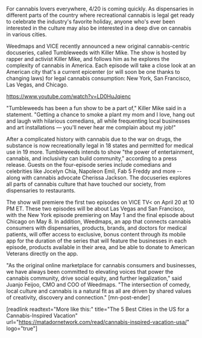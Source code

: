 For cannabis lovers everywhere, 4/20 is coming quickly. As dispensaries in different parts of the country where recreational cannabis is legal get ready to celebrate the industry's favorite holiday, anyone who's ever been interested in the culture may also be interested in a deep dive on cannabis in various cities.

Weedmaps and VICE recently announced a new original cannabis-centric docuseries, called Tumbleweeds with Killer Mike. The show is hosted by rapper and activist Killer Mike, and follows him as he explores the complexity of cannabis in America. Each episode will take a close look at an American city that's a current epicenter (or will soon be one thanks to changing laws) for legal cannabis consumption: New York, San Francisco, Las Vegas, and Chicago. 

https://www.youtube.com/watch?v=LD0HuJqienc

"Tumbleweeds has been a fun show to be a part of," Killer Mike said in a statement. "Getting a chance to smoke a plant my mom and I love, hang out and laugh with hilarious comedians, all while frequenting local businesses and art installations — you'll never hear me complain about my job!"  

After a complicated history with cannabis due to the war on drugs, the substance is now recreationally legal in 18 states and permitted for medical use in 19 more. Tumbleweeds intends to show "the power of entertainment, cannabis, and inclusivity can build community," according to a press release. Guests on the four-episode series include comedians and celebrities like Jocelyn Chia, Napoleon Emil, Fab 5 Freddy and more -- along with cannabis advocate Cherissa Jackson. The docuseries explores all parts of cannabis culture that have touched our society, from dispensaries to restaurants. 

The show will premiere the first two episodes on VICE TV< on April 20 at 10 PM ET. These two episodes will be about Las Vegas and San Francisco, with the New York episode premiering on May 1 and the final episode about Chicago on May 8. In addition, Weedmaps, an app that connects cannabis consumers with dispensaries, products, brands, and doctors for medical patients, will offer access to exclusive, bonus content through its mobile app for the duration of the series that will feature the businesses in each episode, products available in their area, and be able to donate to American Veterans directly on the app. 

"As the original online marketplace for cannabis consumers and businesses, we have always been committed to elevating voices that power the cannabis community, drive social equity, and further legalization," said Juanjo Feijoo, CMO and COO of Weedmaps. "The intersection of comedy, local culture and cannabis is a natural fit as all are driven by shared values of creativity, discovery and connection." [mn-post-ender]

[readlink readtext="More like this:" title="The 5 Best Cities in the US for a Cannabis-Inspired Vacation"  url="https://matadornetwork.com/read/cannabis-inspired-vacation-usa/" logo="true"]